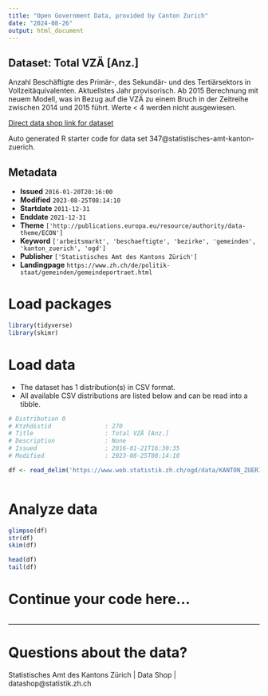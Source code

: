```yaml
---
title: "Open Government Data, provided by Canton Zurich"
date: "2024-08-26"
output: html_document
---
```


## Dataset: Total VZÄ [Anz.]

Anzahl Beschäftigte des Primär-, des Sekundär- und des Tertiärsektors in Vollzeitäquivalenten. Aktuellstes Jahr provisorisch. Ab 2015 Berechnung mit neuem Modell, was in Bezug auf die VZÄ zu einem Bruch in der Zeitreihe zwischen 2014 und 2015 führt. Werte < 4 werden nicht ausgewiesen.

[Direct data shop link for dataset](https://www.zh.ch/de/politik-staat/statistik-daten/datenkatalog.html#/datasets/347@statistisches-amt-kanton-zuerich)

Auto generated R starter code for data set 347@statistisches-amt-kanton-zuerich.

## Metadata

- **Issued** `2016-01-20T20:16:00`
- **Modified** `2023-08-25T08:14:10`
- **Startdate** `2011-12-31`
- **Enddate** `2021-12-31`
- **Theme** `['http://publications.europa.eu/resource/authority/data-theme/ECON']`
- **Keyword** `['arbeitsmarkt', 'beschaeftigte', 'bezirke', 'gemeinden', 'kanton_zuerich', 'ogd']`
- **Publisher** `['Statistisches Amt des Kantons Zürich']`
- **Landingpage** `https://www.zh.ch/de/politik-staat/gemeinden/gemeindeportraet.html`


# Load packages

```r

library(tidyverse)
library(skimr)

```

# Load data

-   The dataset has 1 distribution(s) in CSV format.
-   All available CSV distributions are listed below and can be read into a tibble.

```r

# Distribution 0
# Ktzhdistid               : 270
# Title                    : Total VZÄ [Anz.]
# Description              : None
# Issued                   : 2016-01-21T16:30:35
# Modified                 : 2023-08-25T08:14:10

df <- read_delim('https://www.web.statistik.zh.ch/ogd/data/KANTON_ZUERICH_596.csv')



```

# Analyze data

```r

glimpse(df)
str(df)
skim(df)

head(df)
tail(df)

```

# Continue your code here...

```r

```

------------------------------------------------------------------------

# Questions about the data?

Statistisches Amt des Kantons Zürich | Data Shop | datashop@statistik.zh.ch
